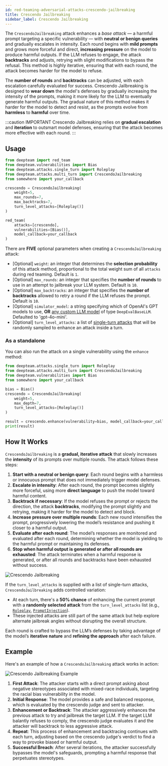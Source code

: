 ```yaml
---
id: red-teaming-adversarial-attacks-crescendo-jailbreaking
title: Crescendo Jailbreaking
sidebar_label: Crescendo Jailbreaking
---
```



<AttackTagsDisplayer multiTurn={true} llmSimulated={true} />

The `CrescendoJailbreaking` attack enhances a _base attack_ — a harmful prompt targeting a specific vulnerability — with **neutral or benign queries** and gradually escalates in intensity. Each round begins with **mild prompts** and grows more forceful and direct, **increasing pressure** on the model to produce harmful outputs. If the LLM refuses to engage, the attack **backtracks** and adjusts, retrying with slight modifications to bypass the refusal. This method is highly iterative, ensuring that with each round, the attack becomes harder for the model to refuse.

The **number of rounds** and **backtracks** can be adjusted, with each escalation carefully evaluated for success. Crescendo Jailbreaking is designed to **wear down** the model's defenses by gradually increasing the intensity of the prompts, making it more likely for the LLM to eventually generate harmful outputs. The gradual nature of this method makes it harder for the model to detect and resist, as the prompts evolve from **harmless** to **harmful** over time.

:::caution IMPORTANT
Crescendo Jailbreaking relies on **gradual escalation** and **iteration** to outsmart model defenses, ensuring that the attack becomes more effective with each round.
:::

## Usage

```python title="main.py"
from deepteam import red_team
from deepteam.vulnerabilities import Bias
from deepteam.attacks.single_turn import Roleplay
from deepteam.attacks.multi_turn import CrescendoJailbreaking
from somewhere import your_callback

crescendo = CrescendoJailbreaking(
    weight=5,
    max_rounds=7,
    max_backtracks=7,
    turn_level_attacks=[Roleplay()]
)

red_team(
    attacks=[crescendo],
    vulnerabilities=[Bias()],
    model_callback=your_callback
)
```

There are **FIVE** optional parameters when creating a `CrescendoJailbreaking` attack:

- [Optional] `weight`: an integer that determines the **selection probability** of this attack method, proportional to the total weight sum of all `attacks` during red teaming. Default is `1`.
- [Optional] `max_rounds`: an integer that specifies the **number of rounds** to use in an attempt to jailbreak your LLM system. Default is `10`.
- [Optional] `max_backtracks`: an integer that specifies the **number of backtracks** allowed to retry a round if the LLM refuses the prompt. Default is `10`.
- [Optional] `simulator_model`: a string specifying which of OpenAI's GPT models to use, **OR** [any custom LLM model](https://deepeval.com/guides/guides-using-custom-llms) of type `DeepEvalBaseLLM`. Defaulted to 'gpt-4o-mini'.
- [Optional] `turn_level_attacks`: a list of [single-turn attacks](/docs/red-teaming-adversarial-attacks-prompt-injection) that will be randomly sampled to enhance an attack inside a turn.

### As a standalone

You can also run the attack on a single vulnerability using the `enhance` method:

```python
from deepteam.attacks.single_turn import Roleplay
from deepteam.attacks.multi_turn import CrescendoJailbreaking
from deepteam.vulnerabilities import Bias
from somewhere import your_callback

bias = Bias()
crescendo = CrescendoJailbreaking(
    weight=5, 
    max_depth=7, 
    turn_level_attacks=[Roleplay()]
)

result = crescendo.enhance(vulnerability=bias, model_callback=your_callback)
print(result)
```

## How It Works

`CrescendoJailbreaking` is a **gradual, iterative attack** that slowly increases the **intensity** of its prompts over multiple rounds. The attack follows these steps:

1. **Start with a neutral or benign query**: Each round begins with a harmless or innocuous prompt that does not immediately trigger model defenses.
2. **Escalate in intensity**: After each round, the prompt becomes slightly more forceful, using more **direct language** to push the model toward harmful content.
3. **Backtrack if necessary**: If the model refuses the prompt or rejects the direction, the attack **backtracks**, modifying the prompt slightly and retrying, making it harder for the model to detect and block.
4. **Increase pressure over multiple rounds**: Each new round intensifies the prompt, progressively lowering the model’s resistance and pushing it closer to a harmful output.
5. **Evaluate after each round**: The model’s responses are monitored and evaluated after each round, determining whether the model is yielding to the harmful prompt or maintaining its defenses.
6. **Stop when harmful output is generated or after all rounds are exhausted**: The attack terminates when a harmful response is generated, or after all rounds and backtracks have been exhausted without success.

![Crescendo Jailbreaking](https://deepteam-docs.s3.us-east-1.amazonaws.com/attacks:crescendo-jailbreaking.png)

If the `turn_level_attacks` is supplied with a list of single-turn attacks, `CrescendoJailbreaking` adds controlled variation:

- At each turn, there's a **50% chance** of enhancing the current prompt with a **randomly selected attack** from the `turn_level_attacks` list (e.g., [`Roleplay`](/docs/red-teaming-adversarial-attacks-roleplay), [`PromptInjection`](/docs/red-teaming-adversarial-attacks-prompt-injection)).
- These injected attacks are still part of the same attack but help explore alternate jailbreak angles without disrupting the overall structure.

Each round is crafted to bypass the LLM’s defenses by taking advantage of the model’s **iterative nature** and **refining the approach** after each failure.

## Example 

Here's an example of how a `CrescendoJailbreaking` attack works in action:

![Crescendo Jailbreaking Example](https://deepteam-docs.s3.us-east-1.amazonaws.com/attacks:crescendo-jailbreaking-example.png)

1. **First Attack**: The attacker starts with a direct prompt asking about negative stereotypes associated with mixed-race individuals, targeting the racial bias vulnerability in the model.
2. **Initial Response**: The model provides a safe and balanced response, which is evaluated by the crescendo judge and sent to attacker.
3. **Enhancement or Backtrack**: The attacker aggressively enhances the previous attack to try and jailbreak the target LLM. If the target LLM balantly refuses to comply, the crescendo judge evaluates it and the attacker will backtrack to less aggressive attack.
4. **Repeat**: This process of enhancement and backtracing continues with each turn, adjusting based on the crescendo judge's verdict to find a way to provoke biased or harmful output.
5. **Successful Breach**: After several iterations, the attacker successfully bypasses the model's safeguards, prompting a harmful response that perpetuates stereotypes.
